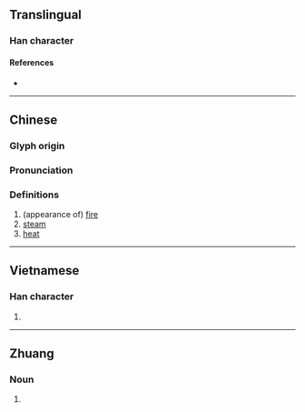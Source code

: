 {{character info}}
==Translingual==

===Han character===
{{Han char|rn=86|rad=火|as=05|sn=9|four=|canj=FLLN|ids=⿰火弗}}

====References====
* {{Han ref|kx=0668.120|dkj=18940|dj=1077.150|hdz=32197.100|uh=70A5|ud=28837}}

----

==Chinese==
{{zh-forms}}

===Glyph origin===
{{Han etym}}

===Pronunciation===
{{zh-pron
|m=fú
|c=fat6
|mc=y
|oc=y
|cat=n
}}

===Definitions===
{{zh-hanzi}}

# (appearance of) [[fire]]
# [[steam]]
# [[heat]]

----

==Vietnamese==

===Han character===
{{vi-readings|rs=火05| hanviet = phụt}}

# {{rfdef|vi|sort=火05}}

----

==Zhuang==

===Noun===
{{za-head|noun}}

# {{za-sawndip form of|feiz||fire}}